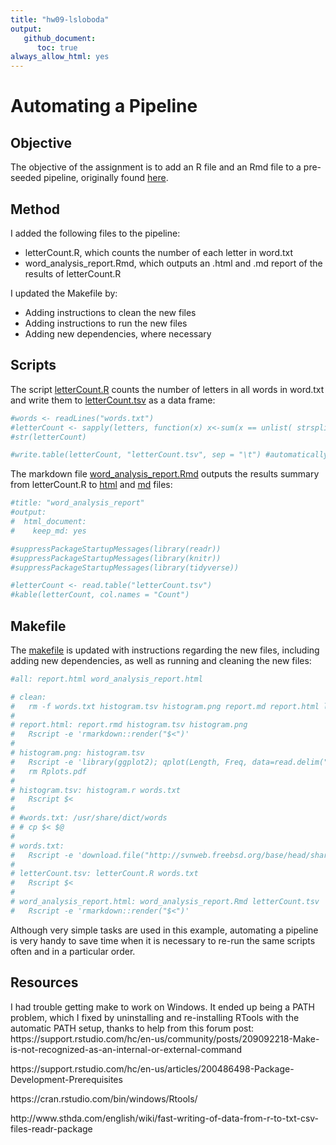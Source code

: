 ```yaml
---
title: "hw09-lsloboda"
output:
   github_document:
      toc: true
always_allow_html: yes
---
```


# Automating a Pipeline

## Objective

The objective of the assignment is to add an R file and an Rmd file to a pre-seeded pipeline, originally found [here](https://github.com/STAT545-UBC/make-activity).

## Method

I added the following files to the pipeline:

* letterCount.R, which counts the number of each letter in word.txt
* word_analysis_report.Rmd, which outputs an .html and .md report of the results of letterCount.R

I updated the Makefile by:

* Adding instructions to clean the new files
* Adding instructions to run the new files
* Adding new dependencies, where necessary

## Scripts

The script [letterCount.R](https://github.com/STAT545-UBC-students/hw09-lsloboda/blob/master/letterCount.R) counts the number of letters in all words in word.txt and write them to [letterCount.tsv](https://github.com/STAT545-UBC-students/hw09-lsloboda/blob/master/letterCount.tsv) as a data frame:
```r
#words <- readLines("words.txt")
#letterCount <- sapply(letters, function(x) x<-sum(x == unlist( strsplit( words, "" )) ))
#str(letterCount)

#write.table(letterCount, "letterCount.tsv", sep = "\t") #automatically converts to a data frame
```

The markdown file [word_analysis_report.Rmd](https://github.com/STAT545-UBC-students/hw09-lsloboda/blob/master/word_analysis_report.Rmd) outputs the results summary from letterCount.R to [html](https://github.com/STAT545-UBC-students/hw09-lsloboda/blob/master/word_analysis_report.html) and [md](https://github.com/STAT545-UBC-students/hw09-lsloboda/blob/master/word_analysis_report.md) files:
```r
#title: "word_analysis_report"
#output:
#  html_document:
#    keep_md: yes

#suppressPackageStartupMessages(library(readr))
#suppressPackageStartupMessages(library(knitr))
#suppressPackageStartupMessages(library(tidyverse))

#letterCount <- read.table("letterCount.tsv")
#kable(letterCount, col.names = "Count")
```

## Makefile

The [makefile](https://github.com/STAT545-UBC-students/hw09-lsloboda/blob/master/Makefile) is updated with instructions regarding the new files, including adding new dependencies, as well as running and cleaning the new files:
```r
#all: report.html word_analysis_report.html

# clean:
# 	rm -f words.txt histogram.tsv histogram.png report.md report.html letterCount.tsv word_analysis_report.html word_analysis_report.md
# 
# report.html: report.rmd histogram.tsv histogram.png
# 	Rscript -e 'rmarkdown::render("$<")'
# 
# histogram.png: histogram.tsv
# 	Rscript -e 'library(ggplot2); qplot(Length, Freq, data=read.delim("$<")); ggsave("$@")'
# 	rm Rplots.pdf
# 
# histogram.tsv: histogram.r words.txt
# 	Rscript $<
# 
# #words.txt: /usr/share/dict/words
# #	cp $< $@
# 
# words.txt:
# 	Rscript -e 'download.file("http://svnweb.freebsd.org/base/head/share/dict/web2?view=co", destfile = "words.txt", quiet = TRUE)'
# 
# letterCount.tsv: letterCount.R words.txt
# 	Rscript $<
# 
# word_analysis_report.html: word_analysis_report.Rmd letterCount.tsv
# 	Rscript -e 'rmarkdown::render("$<")'
```

Although very simple tasks are used in this example, automating a pipeline is very handy to save time when it is necessary to re-run the same scripts often and in a particular order.

## Resources

I had trouble getting make to work on Windows. It ended up being a PATH problem, which I fixed by uninstalling and re-installing RTools with the automatic PATH setup, thanks to help from this forum post:
https://support.rstudio.com/hc/en-us/community/posts/209092218-Make-is-not-recognized-as-an-internal-or-external-command

https://support.rstudio.com/hc/en-us/articles/200486498-Package-Development-Prerequisites

https://cran.rstudio.com/bin/windows/Rtools/

http://www.sthda.com/english/wiki/fast-writing-of-data-from-r-to-txt-csv-files-readr-package


